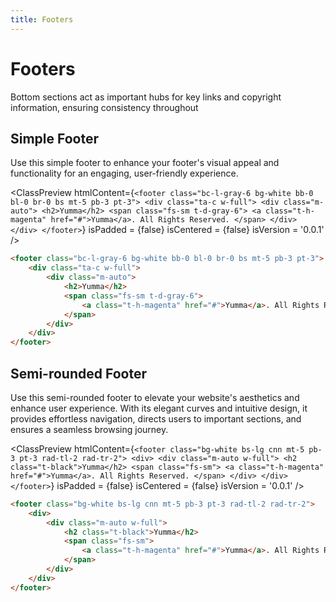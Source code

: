 ```yaml
---
title: Footers
---
```



# Footers

Bottom sections act as important hubs for key links and copyright information, ensuring consistency throughout

## Simple Footer

Use this simple footer to enhance your footer's visual appeal and functionality for an engaging, user-friendly experience.

<ClassPreview
  htmlContent={`
    <footer class="bc-l-gray-6 bg-white bb-0 bl-0 br-0 bs mt-5 pb-3 pt-3">
        <div class="ta-c w-full">
            <div class="m-auto">
                <h2>Yumma</h2>
                <span class="fs-sm t-d-gray-6">
                    <a class="t-h-magenta" href="#">Yumma</a>. All Rights Reserved.
                </span>
            </div>
        </div>
    </footer>
  `}
  isPadded = {false}
  isCentered = {false}
  isVersion = '0.0.1'
/>

```html
<footer class="bc-l-gray-6 bg-white bb-0 bl-0 br-0 bs mt-5 pb-3 pt-3">
    <div class="ta-c w-full">
        <div class="m-auto">
            <h2>Yumma</h2>
            <span class="fs-sm t-d-gray-6">
                <a class="t-h-magenta" href="#">Yumma</a>. All Rights Reserved.
            </span>
        </div>
    </div>
</footer>
```

## Semi-rounded Footer

Use this semi-rounded footer to elevate your website's aesthetics and enhance user experience. With its elegant curves and intuitive design, it provides effortless navigation, directs users to important sections, and ensures a seamless browsing journey.

<ClassPreview
  htmlContent={`
    <footer class="bg-white bs-lg cnn mt-5 pb-3 pt-3 rad-tl-2 rad-tr-2">
        <div>
            <div class="m-auto w-full">
                <h2 class="t-black">Yumma</h2>
                <span class="fs-sm">
                    <a class="t-h-magenta" href="#">Yumma</a>. All Rights Reserved.
                </span>
            </div>
        </div>
    </footer>
  `}
  isPadded = {false}
  isCentered = {false}
  isVersion = '0.0.1'
/>

```html
<footer class="bg-white bs-lg cnn mt-5 pb-3 pt-3 rad-tl-2 rad-tr-2">
    <div>
        <div class="m-auto w-full">
            <h2 class="t-black">Yumma</h2>
            <span class="fs-sm">
                <a class="t-h-magenta" href="#">Yumma</a>. All Rights Reserved.
            </span>
        </div>
    </div>
</footer>
```